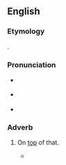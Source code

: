 ==English==

===Etymology===
{{compound|en|there|atop}}.

===Pronunciation===
* {{a|RP}} {{IPA|en|/ˌðɛəɹəˈtɒp/}}
* {{a|US}} {{IPA|en|/ˌðɛəɹəˈtɒp/}}
* {{hyphenation|en|there|a|top}}

===Adverb===
{{en-adv|-}}

# {{lb|en|chiefly|in|_|patents}} On [[top]] of that.
#* {{seeCites}}